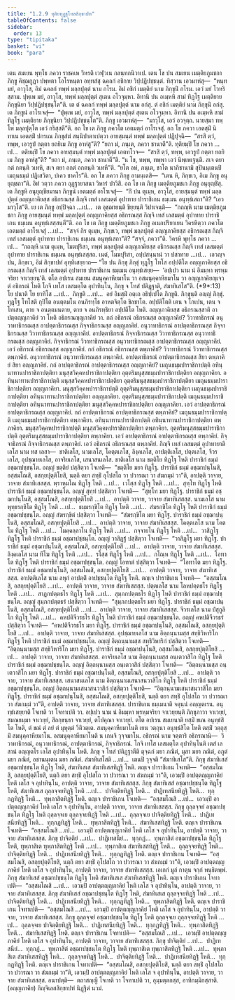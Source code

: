 ```yaml
---
title: "1.2.9 ทุติยทุฏฺฐโทสสิกฺขาปท"
tableOfContents: false
sidebar:
  order: 13
type: "tipitaka"
basket: "vi"
book: "para"
---
```



<DynamicBreadcrumb />

<Division number="391" book="para">

<Paragraph number="1626" book="para">
เตน สมเยน พุทฺโธ ภควา ราชคเห วิหรติ เวฬุวเน กลนฺทกนิวาเป. เตน โข ปน สมเยน เมตฺติยภูมชกา ภิกฺขู คิชฺฌกูฏา ปพฺพตา โอโรหนฺตา อทฺทสํสุ ฉคลกํ อชิกาย วิปฺปฏิปชฺชนฺตํ. ทิสฺวาน เอวมาหํสุ—  “หนฺท มยํ, อาวุโส, อิมํ ฉคลกํ ทพฺพํ มลฺลปุตฺตํ นาม กโรม. อิมํ อชิกํ เมตฺติยํ นาม ภิกฺขุนิํ กโรม. เอวํ มยํ โวหริสฺสาม. ปุพฺเพ มยํ, อาวุโส, ทพฺพํ มลฺลปุตฺตํ สุเตน อโวจุมฺหา. อิทานิ ปน อเมฺหหิ สามํ ทิฏฺโฐ เมตฺติยาย ภิกฺขุนิยา วิปฺปฏิปชฺชนฺโต”ติ. เต ตํ ฉคลกํ ทพฺพํ มลฺลปุตฺตํ นาม อกํสุ. ตํ อชิกํ เมตฺติยํ นาม ภิกฺขุนิํ อกํสุ. เต ภิกฺขูนํ อาโรเจสุํ—  “ปุพฺเพ มยํ, อาวุโส, ทพฺพํ มลฺลปุตฺตํ สุเตน อโวจุมฺหา. อิทานิ ปน อเมฺหหิ สามํ ทิฏฺโฐ เมตฺติยาย ภิกฺขุนิยา วิปฺปฏิปชฺชนฺโต”ติ. ภิกฺขู เอวมาหํสุ—  “มาวุโส, เอวํ อวจุตฺถ. นายสฺมา ทพฺโพ มลฺลปุตฺโต เอวํ กริสฺสตี”ติ.
</Paragraph>

<Paragraph number="1627" book="para">
อถ โข เต ภิกฺขู ภควโต เอตมตฺถํ อาโรเจสุํ. อถ โข ภควา เอตสฺมิํ นิทาเน เอตสฺมิํ ปกรเณ ภิกฺขุสํฆํ สนฺนิปาตาเปตฺวา อายสฺมนฺตํ ทพฺพํ มลฺลปุตฺตํ ปฏิปุจฺฉิ—  “สรสิ ตฺวํ, ทพฺพ, เอวรูปํ กตฺตา ยถยิเม ภิกฺขู อาหํสู”ติ? “ยถา มํ, ภนฺเต, ภควา ชานาตี”ติ. ทุติยมฺปิ โข ภควา …เป…  ตติยมฺปิ โข ภควา อายสฺมนฺตํ ทพฺพํ มลฺลปุตฺตํ เอตทโวจ—  “สรสิ ตฺวํ, ทพฺพ, เอวรูปํ กตฺตา ยถยิเม ภิกฺขู อาหํสู”ติ? “ยถา มํ, ภนฺเต, ภควา ชานาตี”ติ. “น โข, ทพฺพ, ทพฺพา เอวํ นิพฺเพเฐนฺติ. สเจ ตยา กตํ กตนฺติ วเทหิ, สเจ ตยา อกตํ อกตนฺติ วเทหี”ติ. “ยโต อหํ, ภนฺเต, ชาโต นาภิชานามิ สุปินนฺเตนปิ เมถุนธมฺมํ ปฏิเสวิตา, ปเคว ชาคโร”ติ. อถ โข ภควา ภิกฺขู อามนฺเตสิ—  “เตน หิ, ภิกฺขเว, อิเม ภิกฺขู อนุยุญฺชถา”ติ. อิทํ วตฺวา ภควา อุฏฺฐายาสนา วิหารํ ปาวิสิ.
</Paragraph>

<Paragraph number="1628" book="para">
อถ โข เต ภิกฺขู เมตฺติยภูมชเก ภิกฺขู อนุยุญฺชิํสุ. เต ภิกฺขูหิ อนุยุญฺชียมานา ภิกฺขูนํ เอตมตฺถํ อาโรเจสุํ—  “กิํ ปน ตุเมฺห, อาวุโส, อายสฺมนฺตํ ทพฺพํ มลฺลปุตฺตํ อญฺญภาคิยสฺส อธิกรณสฺส กิญฺจิ เทสํ เลสมตฺตํ อุปาทาย ปาราชิเกน ธมฺเมน อนุทฺธํเสถา”ติ? “เอวมาวุโส”ติ. เย เต ภิกฺขู อปฺปิจฺฉา …เป…  เต อุชฺฌายนฺติ ขิยฺยนฺติ วิปาเจนฺติ—  “กถญฺหิ นาม เมตฺติยภูมชกา ภิกฺขู อายสฺมนฺตํ ทพฺพํ มลฺลปุตฺตํ อญฺญภาคิยสฺส อธิกรณสฺส กิญฺจิ เทสํ เลสมตฺตํ อุปาทาย ปาราชิเกน ธมฺเมน อนุทฺธํเสสฺสนฺตี”ติ.
</Paragraph>

<Paragraph number="1629" book="para">
อถ โข เต ภิกฺขู เมตฺติยภูมชเก ภิกฺขู อเนกปริยาเยน วิครหิตฺวา ภควโต เอตมตฺถํ อาโรเจสุํ …เป…  “สจฺจํ กิร ตุเมฺห, ภิกฺขเว, ทพฺพํ มลฺลปุตฺตํ อญฺญภาคิยสฺส อธิกรณสฺส กิญฺจิ เทสํ เลสมตฺตํ อุปาทาย ปาราชิเกน ธมฺเมน อนุทฺธํเสถา”ติ? “สจฺจํ, ภควา”ติ. วิครหิ พุทฺโธ ภควา …เป…  “กถญฺหิ นาม ตุเมฺห, โมฆปุริสา, ทพฺพํ มลฺลปุตฺตํ อญฺญภาคิยสฺส อธิกรณสฺส กิญฺจิ เทสํ เลสมตฺตํ อุปาทาย ปาราชิเกน ธมฺเมน อนุทฺธํเสสฺสถ. เนตํ, โมฆปุริสา, อปฺปสนฺนานํ วา ปสาทาย …เป…  เอวญฺจ ปน, ภิกฺขเว, อิมํ สิกฺขาปทํ อุทฺทิเสยฺยาถ—
</Paragraph>

</Division>
<Division number="392" book="para">

<Paragraph number="1630" book="para">
<Emphasis>“โย ปน ภิกฺขุ ภิกฺขุํ ทุฏฺโฐ โทโส อปฺปตีโต อญฺญภาคิยสฺส อธิกรณสฺส กิญฺจิ เทสํ เลสมตฺตํ อุปาทาย ปาราชิเกน ธมฺเมน อนุทฺธํเสยฺย—  ‘อปฺเปว นาม นํ อิมมฺหา พฺรหฺมจริยา จาเวยฺยนฺ’ติ. ตโต อปเรน สมเยน สมนุคฺคาหียมาโน วา อสมนุคฺคาหียมาโน วา อญฺญภาคิยญฺเจว ตํ อธิกรณํ โหติ โกจิ เทโส เลสมตฺโต อุปาทินฺโน, ภิกฺขุ จ โทสํ ปติฏฺฐาติ, สํฆาทิเสโส”</Emphasis>ติ. (*9*:<Emphasis>13</Emphasis>)
</Paragraph>

</Division>
<Division number="393" book="para">

<Paragraph number="1631" book="para">
<Emphasis>โย ปนา</Emphasis>ติ โย ยาทิโส …เป…  <Emphasis>ภิกฺขู</Emphasis>ติ …เป…  อยํ อิมสฺมิํ อตฺเถ อธิปฺเปโต ภิกฺขูติ.
</Paragraph>

<Paragraph number="1632" book="para">
<Emphasis>ภิกฺขุนฺ</Emphasis>ติ อญฺญํ ภิกฺขุํ.
</Paragraph>

<Paragraph number="1633" book="para">
<Emphasis>ทุฏฺโฐ โทโส</Emphasis>ติ กุปิโต อนตฺตมโน อนภิรทฺโธ อาหตจิตฺโต ขิลชาโต.
</Paragraph>

<Paragraph number="1634" book="para">
<Emphasis>อปฺปตีโต</Emphasis>ติ เตน จ โกเปน, เตน จ โทเสน, ตาย จ อนตฺตมนตาย, ตาย จ อนภิรทฺธิยา อปฺปตีโต โหติ.
</Paragraph>

<Paragraph number="1635" book="para">
<Emphasis>อญฺญภาคิยสฺส อธิกรณสฺสา</Emphasis>ติ อาปตฺตญฺญภาคิยํ วา โหติ อธิกรณญฺญภาคิยํ วา. กถํ อธิกรณํ อธิกรณสฺส อญฺญภาคิยํ? วิวาทาธิกรณํ อนุวาทาธิกรณสฺส อาปตฺตาธิกรณสฺส กิจฺจาธิกรณสฺส อญฺญภาคิยํ. อนุวาทาธิกรณํ อาปตฺตาธิกรณสฺส กิจฺจาธิกรณสฺส วิวาทาธิกรณสฺส อญฺญภาคิยํ. อาปตฺตาธิกรณํ กิจฺจาธิกรณสฺส วิวาทาธิกรณสฺส อนุวาทาธิกรณสฺส อญฺญภาคิยํ. กิจฺจาธิกรณํ วิวาทาธิกรณสฺส อนุวาทาธิกรณสฺส อาปตฺตาธิกรณสฺส อญฺญภาคิยํ. เอวํ อธิกรณํ อธิกรณสฺส อญฺญภาคิยํ.
</Paragraph>

<Paragraph number="1636" book="para">
กถํ อธิกรณํ อธิกรณสฺส ตพฺภาคิยํ? วิวาทาธิกรณํ วิวาทาธิกรณสฺส ตพฺภาคิยํ. อนุวาทาธิกรณํ อนุวาทาธิกรณสฺส ตพฺภาคิยํ. อาปตฺตาธิกรณํ อาปตฺตาธิกรณสฺส สิยา ตพฺภาคิยํ สิยา อญฺญภาคิยํ.
</Paragraph>

<Paragraph number="1637" book="para">
กถํ อาปตฺตาธิกรณํ อาปตฺตาธิกรณสฺส อญฺญภาคิยํ? เมถุนธมฺมปาราชิกาปตฺติ อทินฺนาทานปาราชิกาปตฺติยา มนุสฺสวิคฺคหปาราชิกาปตฺติยา อุตฺตริมนุสฺสธมฺมปาราชิกาปตฺติยา อญฺญภาคิยา. อทินฺนาทานปาราชิกาปตฺติ มนุสฺสวิคฺคหปาราชิกาปตฺติยา อุตฺตริมนุสฺสธมฺมปาราชิกาปตฺติยา เมถุนธมฺมปาราชิกาปตฺติยา อญฺญภาคิยา. มนุสฺสวิคฺคหปาราชิกาปตฺติ อุตฺตริมนุสฺสธมฺมปาราชิกาปตฺติยา เมถุนธมฺมปาราชิกาปตฺติยา อทินฺนาทานปาราชิกาปตฺติยา อญฺญภาคิยา. อุตฺตริมนุสฺสธมฺมปาราชิกาปตฺติ เมถุนธมฺมปาราชิกาปตฺติยา อทินฺนาทานปาราชิกาปตฺติยา มนุสฺสวิคฺคหปาราชิกาปตฺติยา อญฺญภาคิยา. เอวํ อาปตฺตาธิกรณํ อาปตฺตาธิกรณสฺส อญฺญภาคิยํ.
</Paragraph>

<Paragraph number="1638" book="para">
กถํ อาปตฺตาธิกรณํ อาปตฺตาธิกรณสฺส ตพฺภาคิยํ? เมถุนธมฺมปาราชิกาปตฺติ เมถุนธมฺมปาราชิกาปตฺติยา ตพฺภาคิยา. อทินฺนาทานปาราชิกาปตฺติ อทินฺนาทานปาราชิกาปตฺติยา ตพฺภาคิยา. มนุสฺสวิคฺคหปาราชิกาปตฺติ มนุสฺสวิคฺคหปาราชิกาปตฺติยา ตพฺภาคิยา. อุตฺตริมนุสฺสธมฺมปาราชิกาปตฺติ อุตฺตริมนุสฺสธมฺมปาราชิกาปตฺติยา ตพฺภาคิยา. เอวํ อาปตฺตาธิกรณํ อาปตฺตาธิกรณสฺส ตพฺภาคิยํ.
</Paragraph>

<Paragraph number="1639" book="para">
กิจฺจาธิกรณํ กิจฺจาธิกรณสฺส ตพฺภาคิยํ. เอวํ อธิกรณํ อธิกรณสฺส ตพฺภาคิยํ.
</Paragraph>

</Division>
<Division number="394" book="para">

<Paragraph number="1640" book="para">
<Emphasis>กิญฺจิ เทสํ เลสมตฺตํ อุปาทายา</Emphasis>ติ เลโส นาม ทส เลสา—  ชาติเลโส, นามเลโส, โคตฺตเลโส, ลิงฺคเลโส, อาปตฺติเลโส, ปตฺตเลโส, จีวรเลโส, อุปชฺฌายเลโส, อาจริยเลโส, เสนาสนเลโส.
</Paragraph>

</Division>
<Division number="395" book="para">

<Paragraph number="1641" book="para">
<Emphasis>ชาติเลโส</Emphasis> นาม ขตฺติโย ทิฏฺโฐ โหติ ปาราชิกํ ธมฺมํ อชฺฌาปชฺชนฺโต. อญฺญํ ขตฺติยํ ปสฺสิตฺวา โจเทติ—  “ขตฺติโย มยา ทิฏฺโฐ. ปาราชิกํ ธมฺมํ อชฺฌาปนฺโนสิ, อสฺสมโณสิ, อสกฺยปุตฺติโยสิ, นตฺถิ ตยา สทฺธิํ อุโปสโถ วา ปวารณา วา สํฆกมฺมํ วา”ติ, อาปตฺติ วาจาย, วาจาย สํฆาทิเสสสฺส.
</Paragraph>

<Paragraph number="1642" book="para">
พฺราหฺมโณ ทิฏฺโฐ โหติ …เป…  เวโสฺส ทิฏฺโฐ โหติ …เป…  สุทฺโท ทิฏฺโฐ โหติ ปาราชิกํ ธมฺมํ อชฺฌาปชฺชนฺโต. อญฺญํ สุทฺทํ ปสฺสิตฺวา โจเทติ—  “สุทฺโท มยา ทิฏฺโฐ. ปาราชิกํ ธมฺมํ อชฺฌาปนฺโนสิ, อสฺสมโณสิ, อสกฺยปุตฺติโยสิ …เป…  อาปตฺติ วาจาย, วาจาย สํฆาทิเสสสฺส.
</Paragraph>

</Division>
<Division number="396" book="para">

<Paragraph number="1643" book="para">
<Emphasis>นามเลโส</Emphasis> นาม พุทฺธรกฺขิโต ทิฏฺโฐ โหติ …เป…  ธมฺมรกฺขิโต ทิฏฺโฐ โหติ …เป…  สํฆรกฺขิโต ทิฏฺโฐ โหติ ปาราชิกํ ธมฺมํ อชฺฌาปชฺชนฺโต. อญฺญํ สํฆรกฺขิตํ ปสฺสิตฺวา โจเทติ—  “สํฆรกฺขิโต มยา ทิฏฺโฐ. ปาราชิกํ ธมฺมํ อชฺฌาปนฺโนสิ, อสฺสมโณสิ, อสกฺยปุตฺติโยสิ …เป…  อาปตฺติ วาจาย, วาจาย สํฆาทิเสสสฺส.
</Paragraph>

</Division>
<Division number="397" book="para">

<Paragraph number="1644" book="para">
<Emphasis>โคตฺตเลโส</Emphasis> นาม โคตโม ทิฏฺโฐ โหติ …เป…  โมคฺคลฺลาโน ทิฏฺโฐ โหติ …เป…  กจฺจายโน ทิฏฺโฐ โหติ …เป…  วาสิฏฺโฐ ทิฏฺโฐ โหติ ปาราชิกํ ธมฺมํ อชฺฌาปชฺชนฺโต. อญฺญํ วาสิฏฺฐํ ปสฺสิตฺวา โจเทติ—  “วาสิฏฺโฐ มยา ทิฏฺโฐ. ปาราชิกํ ธมฺมํ อชฺฌาปนฺโนสิ, อสฺสมโณสิ, อสกฺยปุตฺติโยสิ …เป…  อาปตฺติ วาจาย, วาจาย สํฆาทิเสสสฺส.
</Paragraph>

</Division>
<Division number="398" book="para">

<Paragraph number="1645" book="para">
<Emphasis>ลิงฺคเลโส</Emphasis> นาม ทีโฆ ทิฏฺโฐ โหติ …เป…  รโสฺส ทิฏฺโฐ โหติ …เป…  กโณฺห ทิฏฺโฐ โหติ …เป…  โอทาโต ทิฏฺโฐ โหติ ปาราชิกํ ธมฺมํ อชฺฌาปชฺชนฺโต. อญฺญํ โอทาตํ ปสฺสิตฺวา โจเทติ—  “โอทาโต มยา ทิฏฺโฐ. ปาราชิกํ ธมฺมํ อชฺฌาปนฺโนสิ, อสฺสมโณสิ, อสกฺยปุตฺติโยสิ …เป…  อาปตฺติ วาจาย, วาจาย สํฆาทิเสสสฺส.
</Paragraph>

</Division>
<Division number="399" book="para">

<Paragraph number="1646" book="para">
<Emphasis>อาปตฺติเลโส</Emphasis> นาม ลหุกํ อาปตฺติํ อาปชฺชนฺโต ทิฏฺโฐ โหติ. ตญฺเจ ปาราชิเกน โจเทติ—  “อสฺสมโณสิ, อสกฺยปุตฺติโยสิ …เป…  อาปตฺติ วาจาย, วาจาย สํฆาทิเสสสฺส.
</Paragraph>

</Division>
<Division number="400" book="para">

<Paragraph number="1647" book="para">
<Emphasis>ปตฺตเลโส</Emphasis> นาม โลหปตฺตธโร ทิฏฺโฐ โหติ …เป…  สาฏกปตฺตธโร ทิฏฺโฐ โหติ …เป…  สุมฺภกปตฺตธโร ทิฏฺโฐ โหติ ปาราชิกํ ธมฺมํ อชฺฌาปชฺชนฺโต. อญฺญํ สุมฺภกปตฺตธรํ ปสฺสิตฺวา โจเทติ—  “สุมฺภกปตฺตธโร มยา ทิฏฺโฐ. ปาราชิกํ ธมฺมํ อชฺฌาปนฺโนสิ, อสฺสมโณสิ, อสกฺยปุตฺติโยสิ …เป…  อาปตฺติ วาจาย, วาจาย สํฆาทิเสสสฺส.
</Paragraph>

</Division>
<Division number="401" book="para">

<Paragraph number="1648" book="para">
<Emphasis>จีวรเลโส</Emphasis> นาม ปํสุกูลิโก ทิฏฺโฐ โหติ …เป…  คหปติจีวรธโร ทิฏฺโฐ โหติ ปาราชิกํ ธมฺมํ อชฺฌาปชฺชนฺโต. อญฺญํ คหปติจีวรธรํ ปสฺสิตฺวา โจเทติ—  “คหปติจีวรธโร มยา ทิฏฺโฐ. ปาราชิกํ ธมฺมํ อชฺฌาปนฺโนสิ, อสฺสมโณสิ, อสกฺยปุตฺติโยสิ …เป…  อาปตฺติ วาจาย, วาจาย สํฆาทิเสสสฺส.
</Paragraph>

</Division>
<Division number="402" book="para">

<Paragraph number="1649" book="para">
<Emphasis>อุปชฺฌายเลโส</Emphasis> นาม อิตฺถนฺนามสฺส สทฺธิวิหาริโก ทิฏฺโฐ โหติ ปาราชิกํ ธมฺมํ อชฺฌาปชฺชนฺโต. อญฺญํ อิตฺถนฺนามสฺส สทฺธิวิหาริกํ ปสฺสิตฺวา โจเทติ—  “อิตฺถนฺนามสฺส สทฺธิวิหาริโก มยา ทิฏฺโฐ. ปาราชิกํ ธมฺมํ อชฺฌาปนฺโนสิ, อสฺสมโณสิ, อสกฺยปุตฺติโยสิ …เป…  อาปตฺติ วาจาย, วาจาย สํฆาทิเสสสฺส.
</Paragraph>

</Division>
<Division number="403" book="para">

<Paragraph number="1650" book="para">
<Emphasis>อาจริยเลโส</Emphasis> นาม อิตฺถนฺนามสฺส อนฺเตวาสิโก ทิฏฺโฐ โหติ ปาราชิกํ ธมฺมํ อชฺฌาปชฺชนฺโต. อญฺญํ อิตฺถนฺนามสฺส อนฺเตวาสิกํ ปสฺสิตฺวา โจเทติ—  “อิตฺถนฺนามสฺส อนฺเตวาสิโก มยา ทิฏฺโฐ. ปาราชิกํ ธมฺมํ อชฺฌาปนฺโนสิ, อสฺสมโณสิ, อสกฺยปุตฺติโยสิ …เป…  อาปตฺติ วาจาย, วาจาย สํฆาทิเสสสฺส.
</Paragraph>

</Division>
<Division number="404" book="para">

<Paragraph number="1651" book="para">
<Emphasis>เสนาสนเลโส</Emphasis> นาม อิตฺถนฺนามเสนาสนวาสิโก ทิฏฺโฐ โหติ ปาราชิกํ ธมฺมํ อชฺฌาปชฺชนฺโต. อญฺญํ อิตฺถนฺนามเสนาสนวาสิกํ ปสฺสิตฺวา โจเทติ—  “อิตฺถนฺนามเสนาสนวาสิโก มยา ทิฏฺโฐ. ปาราชิกํ ธมฺมํ อชฺฌาปนฺโนสิ, อสฺสมโณสิ, อสกฺยปุตฺติโยสิ, นตฺถิ ตยา สทฺธิํ อุโปสโถ วา ปวารณา วา สํฆกมฺมํ วา”ติ, อาปตฺติ วาจาย, วาจาย สํฆาทิเสสสฺส.
</Paragraph>

</Division>
<Division number="405" book="para">

<Paragraph number="1652" book="para">
<Emphasis>ปาราชิเกน ธมฺเมนา</Emphasis>ติ จตุนฺนํ อญฺญตเรน.
</Paragraph>

<Paragraph number="1653" book="para">
<Emphasis>อนุทฺธํเสยฺยา</Emphasis>ติ โจเทติ วา โจทาเปติ วา.
</Paragraph>

<Paragraph number="1654" book="para">
<Emphasis>อปฺเปว นาม นํ อิมมฺหา พฺรหฺมจริยา จาเวยฺยนฺ</Emphasis>ติ ภิกฺขุภาวา จาเวยฺยํ, สมณธมฺมา จาเวยฺยํ, สีลกฺขนฺธา จาเวยฺยํ, ตโปคุณา จาเวยฺยํ.
</Paragraph>

<Paragraph number="1655" book="para">
<Emphasis>ตโต อปเรน สมเยนา</Emphasis>ติ ยสฺมิํ ขเณ อนุทฺธํสิโต โหติ, ตํ ขณํ ตํ ลยํ ตํ มุหุตฺตํ วีติวตฺเต.
</Paragraph>

<Paragraph number="1656" book="para">
<Emphasis>สมนุคฺคาหียมาโน</Emphasis>ติ เยน วตฺถุนา อนุทฺธํสิโต โหติ ตสฺมิํ วตฺถุสฺมิํ สมนุคฺคาหียมาโน.
</Paragraph>

<Paragraph number="1657" book="para">
<Emphasis>อสมนุคฺคาหียมาโน</Emphasis>ติ น เกนจิ วุจฺจมาโน.
</Paragraph>

<Paragraph number="1658" book="para">
<Emphasis>อธิกรณํ</Emphasis> นาม จตฺตาริ อธิกรณานิ—  วิวาทาธิกรณํ, อนุวาทาธิกรณํ, อาปตฺตาธิกรณํ, กิจฺจาธิกรณํ.
</Paragraph>

<Paragraph number="1659" book="para">
<Emphasis>โกจิ เทโส เลสมตฺโต อุปาทินฺโน</Emphasis>ติ เตสํ เลสานํ อญฺญตโร เลโส อุปาทินฺโน โหติ.
</Paragraph>

<Paragraph number="1660" book="para">
<Emphasis>ภิกฺขุ จ โทสํ ปติฏฺฐาตี</Emphasis>ติ ตุจฺฉกํ มยา ภณิตํ, มุสา มยา ภณิตํ, อภูตํ มยา ภณิตํ, อชานนฺเตน มยา ภณิตํ.
</Paragraph>

<Paragraph number="1661" book="para">
<Emphasis>สํฆาทิเสโส</Emphasis>ติ …เป…  เตนปิ วุจฺจติ “สํฆาทิเสโส”ติ.
</Paragraph>

</Division>
<Division number="406" book="para">

<Paragraph number="1662" book="para">
ภิกฺขุ สํฆาทิเสสํ อชฺฌาปชฺชนฺโต ทิฏฺโฐ โหติ, สํฆาทิเสเส สํฆาทิเสสทิฏฺฐิ โหติ. ตญฺเจ ปาราชิเกน โจเทติ—  “อสฺสมโณสิ, อสกฺยปุตฺติโยสิ, นตฺถิ ตยา สทฺธิํ อุโปสโถ วา ปวารณา วา สํฆกมฺมํ วา”ติ, เอวมฺปิ อาปตฺตญฺญภาคิยํ โหติ เลโส จ อุปาทินฺโน, อาปตฺติ วาจาย, วาจาย สํฆาทิเสสสฺส.
</Paragraph>

<Paragraph number="1663" book="para">
ภิกฺขุ สํฆาทิเสสํ อชฺฌาปชฺชนฺโต ทิฏฺโฐ โหติ, สํฆาทิเสเส ถุลฺลจฺจยทิฏฺฐิ โหติ …เป…  ปาจิตฺติยทิฏฺฐิ โหติ…  ปาฏิเทสนียทิฏฺฐิ โหติ…  ทุกฺกฏทิฏฺฐิ โหติ…  ทุพฺภาสิตทิฏฺฐิ โหติ. ตญฺเจ ปาราชิเกน โจเทติ—  “อสฺสมโณสิ …เป…  เอวมฺปิ อาปตฺตญฺญภาคิยํ โหติ เลโส จ อุปาทินฺโน, อาปตฺติ วาจาย, วาจาย สํฆาทิเสสสฺส.
</Paragraph>

<Paragraph number="1664" book="para">
ภิกฺขุ ถุลฺลจฺจยํ อชฺฌาปชฺชนฺโต ทิฏฺโฐ โหติ ถุลฺลจฺจเย ถุลฺลจฺจยทิฏฺฐิ โหติ …เป…  ถุลฺลจฺจเย ปาจิตฺติยทิฏฺฐิ โหติ…  ปาฏิเทสนียทิฏฺฐิ โหติ…  ทุกฺกฏทิฏฺฐิ โหติ…  ทุพฺภาสิตทิฏฺฐิ โหติ…  สํฆาทิเสสทิฏฺฐิ โหติ. ตญฺเจ ปาราชิเกน โจเทติ—  “อสฺสมโณสิ …เป…  เอวมฺปิ อาปตฺตญฺญภาคิยํ โหติ เลโส จ อุปาทินฺโน, อาปตฺติ วาจาย, วาจาย สํฆาทิเสสสฺส.
</Paragraph>

<Paragraph number="1665" book="para">
ภิกฺขุ ปาจิตฺติยํ …เป…  ปาฏิเทสนียํ…  ทุกฺกฏํ…  ทุพฺภาสิตํ อชฺฌาปชฺชนฺโต ทิฏฺโฐ โหติ, ทุพฺภาสิเต ทุพฺภาสิตทิฏฺฐิ โหติ …เป…  ทุพฺภาสิเต สํฆาทิเสสทิฏฺฐิ โหติ…  ถุลฺลจฺจยทิฏฺฐิ โหติ…  ปาจิตฺติยทิฏฺฐิ โหติ…  ปาฏิเทสนียทิฏฺฐิ โหติ…  ทุกฺกฏทิฏฺฐิ โหติ. ตญฺเจ ปาราชิเกน โจเทติ—  “อสฺสมโณสิ, อสกฺยปุตฺติโยสิ, นตฺถิ ตยา สทฺธิํ อุโปสโถ วา ปวารณา วา สํฆกมฺมํ วา”ติ, เอวมฺปิ อาปตฺตญฺญภาคิยํ โหติ เลโส จ อุปาทินฺโน, อาปตฺติ วาจาย, วาจาย สํฆาทิเสสสฺส.

</Paragraph>
</Division>

<Paragraph number="1666" type="center" book="para">
เอเกกํ มูลํ กาตุน จกฺกํ พนฺธิตพฺพํ.


</Paragraph>

<Division number="407" book="para">

<Paragraph number="1667" book="para">
ภิกฺขุ สํฆาทิเสสํ อชฺฌาปชฺชนฺโต ทิฏฺโฐ โหติ สํฆาทิเสเส สํฆาทิเสสทิฏฺฐิ โหติ. ตญฺเจ ปาราชิเกน โจทาเปติ—  “อสฺสมโณสิ …เป…  เอวมฺปิ อาปตฺตญฺญภาคิยํ โหติ เลโส จ อุปาทินฺโน, อาปตฺติ วาจาย, วาจาย สํฆาทิเสสสฺส.
</Paragraph>

<Paragraph number="1668" book="para">
ภิกฺขุ สํฆาทิเสสํ อชฺฌาปชฺชนฺโต ทิฏฺโฐ โหติ, สํฆาทิเสเส ถุลฺลจฺจยทิฏฺฐิ โหติ …เป…  ปาจิตฺติยทิฏฺฐิ โหติ…  ปาฏิเทสนียทิฏฺฐิ โหติ…  ทุกฺกฏทิฏฺฐิ โหติ…  ทุพฺภาสิตทิฏฺฐิ โหติ. ตญฺเจ ปาราชิเกน โจทาเปติ—  “อสฺสมโณสิ …เป…  เอวมฺปิ อาปตฺตญฺญภาคิยํ โหติ เลโส จ อุปาทินฺโน, อาปตฺติ วาจาย, วาจาย สํฆาทิเสสสฺส.
</Paragraph>

<Paragraph number="1669" book="para">
ภิกฺขุ ถุลฺลจฺจยํ อชฺฌาปชฺชนฺโต ทิฏฺโฐ โหติ ถุลฺลจฺจเย ถุลฺลจฺจยทิฏฺฐิ โหติ …เป…  ถุลฺลจฺจเย ปาจิตฺติยทิฏฺฐิ โหติ…  ปาฏิเทสนียทิฏฺฐิ โหติ…  ทุกฺกฏทิฏฺฐิ โหติ…  ทุพฺภาสิตทิฏฺฐิ โหติ…  สํฆาทิเสสทิฏฺฐิ โหติ. ตญฺเจ ปาราชิเกน โจทาเปติ—  “อสฺสมโณสิ …เป…  เอวมฺปิ อาปตฺตญฺญภาคิยํ โหติ เลโส จ อุปาทินฺโน, อาปตฺติ วาจาย, วาจาย สํฆาทิเสสสฺส.
</Paragraph>

<Paragraph number="1670" book="para">
ภิกฺขุ ปาจิตฺติยํ …เป…  ปาฏิเทสนียํ…  ทุกฺกฏํ…  ทุพฺภาสิตํ อชฺฌาปชฺชนฺโต ทิฏฺโฐ โหติ ทุพฺภาสิเต ทุพฺภาสิตทิฏฺฐิ โหติ …เป…  ทุพฺภาสิเต สํฆาทิเสสทิฏฺฐิ โหติ…  ถุลฺลจฺจยทิฏฺฐิ โหติ…  ปาจิตฺติยทิฏฺฐิ โหติ…  ปาฏิเทสนียทิฏฺฐิ โหติ…  ทุกฺกฏทิฏฺฐิ โหติ. ตญฺเจ ปาราชิเกน โจทาเปติ—  “อสฺสมโณสิ, อสกฺยปุตฺติโยสิ, นตฺถิ ตยา สทฺธิํ อุโปสโถ วา ปวารณา วา สํฆกมฺมํ วา”ติ, เอวมฺปิ อาปตฺตญฺญภาคิยํ โหติ เลโส จ อุปาทินฺโน, อาปตฺติ วาจาย, วาจาย สํฆาทิเสสสฺส.
</Paragraph>

</Division>
<Division number="408" book="para">

<Paragraph number="1671" book="para">
อนาปตฺติ—  ตถาสญฺญี โจเทติ วา โจทาเปติ วา, อุมฺมตฺตกสฺส, อาทิกมฺมิกสฺสาติ.

</Paragraph>
</Division>

<Paragraph number="1672" type="center" book="para">
(อญฺญภาคิย) กิญฺจิเลสสิกฺขาปทํ นิฏฺฐิตํ นวมํ.
</Paragraph>